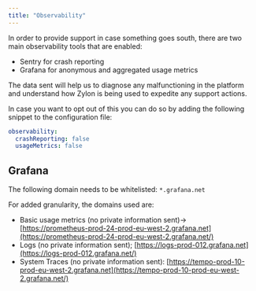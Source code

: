 ```yaml
---
title: "Observability"
---
```


In order to provide support in case something goes south, there are two main observability tools that are enabled:

- Sentry for crash reporting
- Grafana for anonymous and aggregated usage metrics

The data sent will help us to diagnose any malfunctioning in the platform and understand how Zylon is being used to expedite any support actions.

In case you want to opt out of this you can do so by adding the following snippet to the configuration file:

```yaml
observability:
  crashReporting: false
  usageMetrics: false
```

## Grafana

The following domain needs to be whitelisted:  `*.grafana.net`

For added granularity, the domains used are:

- Basic usage metrics (no private information sent)-\> [https://prometheus-prod-24-prod-eu-west-2.grafana.net](https://prometheus-prod-24-prod-eu-west-2.grafana.net/)
- Logs (no private information sent); [https://logs-prod-012.grafana.net](https://logs-prod-012.grafana.net/)
- System Traces (no private information sent): [https://tempo-prod-10-prod-eu-west-2.grafana.net](https://tempo-prod-10-prod-eu-west-2.grafana.net/)